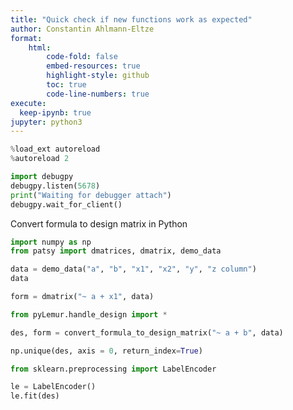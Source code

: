 ```yaml
---
title: "Quick check if new functions work as expected"
author: Constantin Ahlmann-Eltze
format:
    html:
        code-fold: false
        embed-resources: true
        highlight-style: github
        toc: true 
        code-line-numbers: true 
execute:
  keep-ipynb: true
jupyter: python3
---
```



```python
%load_ext autoreload
%autoreload 2
```


```python
import debugpy
debugpy.listen(5678)
print("Waiting for debugger attach")
debugpy.wait_for_client()
```

Convert formula to design matrix in Python

```python
import numpy as np
from patsy import dmatrices, dmatrix, demo_data
```


```python
data = demo_data("a", "b", "x1", "x2", "y", "z column")
data
```

```python
form = dmatrix("~ a + x1", data)
```


```python
from pyLemur.handle_design import *
```

```python
des, form = convert_formula_to_design_matrix("~ a + b", data)
```

```python
np.unique(des, axis = 0, return_index=True)
```

```python
from sklearn.preprocessing import LabelEncoder
```

```python
le = LabelEncoder()
le.fit(des)
```

